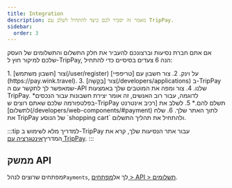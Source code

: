 ```yaml
---
title: Integration
description: מאמר זה יסביר לכם כיצד להתחיל לשלב עם TripPay.
sidebar:
  order: 3
---
```


אם אתם חברת נסיעות וברצונכם להעביר את חלק התשלום והתשלומים של העסק שלכם למיקור חוץ ל-TripPay, הנה 6 צעדים בסיסיים כדי להתחיל:

<Steps>
  1. צור [חשבון משתמש](/user/register) על וינק.
  2. צור חשבון עם [טריפפיי](https://pay.wink.travel).
  3. צור [בַּקָשָׁה](/developers/applications) ב-TripPay שמאפשר לך לתקשר עם ה-API שלנו.
  4. צור ומפה את המוטבים שלך באמצעות TripPay. *לדוגמה, עבור רוב האנשים, זה אומר יצירת חשבונות עבור הנכסים בפלטפורמה שלכם שאתם רוצים ש-TripPay תשלם להם.*
  5. לשלב את [רכיב אינטרנט לתשלום](/developers/web-components/#payment) לתוך האתר שלך.
  6. שלח את TripPay של הנוסע `shopping cart` ולהתחיל את תהליך התשלום.
</Steps>


:::tip
למדריך מלא לשימוש ב-TripPay עבור אתר הנסיעות שלך, קרא את המדריך[אינטגרציה עם TripPay](/guides/integrating-with-trip-pay).&#x20;
:::

## ממשק API

מפתחים שרוצים לנהל`Payments`, לך אל[מפתחים > API > תשלומים](/developers/apis/#payment-api).

